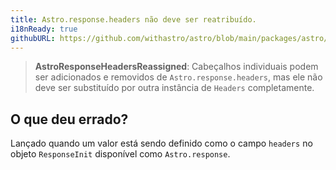 ```yaml
---
title: Astro.response.headers não deve ser reatribuído.
i18nReady: true
githubURL: https://github.com/withastro/astro/blob/main/packages/astro/src/core/errors/errors-data.ts
---
```


> **AstroResponseHeadersReassigned**: Cabeçalhos individuais podem ser adicionados e removidos de `Astro.response.headers`, mas ele não deve ser substituído por outra instância de `Headers` completamente.
## O que deu errado?
Lançado quando um valor está sendo definido como o campo `headers` no objeto `ResponseInit` disponível como `Astro.response`.